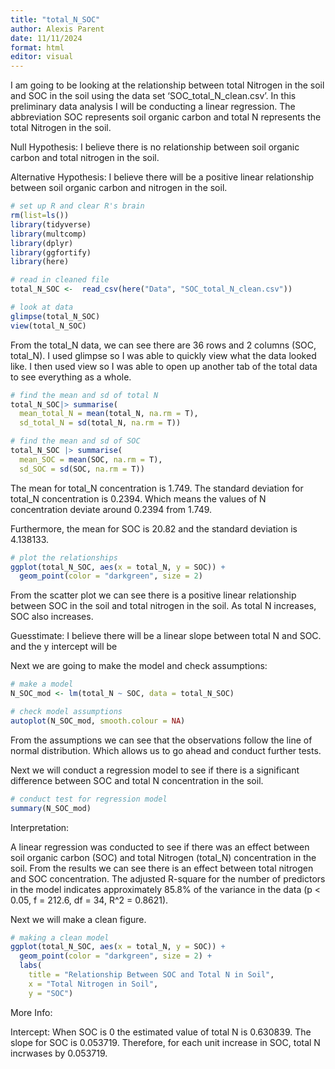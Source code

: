 ```yaml
---
title: "total_N_SOC"
author: Alexis Parent 
date: 11/11/2024
format: html
editor: visual
---
```


I am going to be looking at the relationship between total Nitrogen in the soil and SOC in the soil using the data set 'SOC_total_N_clean.csv'. In this preliminary data analysis I will be conducting a linear regression. The abbreviation SOC represents soil organic carbon and total N represents the total Nitrogen in the soil.

Null Hypothesis: I believe there is no relationship between soil organic carbon and total nitrogen in the soil. 

Alternative Hypothesis: I believe there will be a positive linear relationship between soil organic carbon and nitrogen in the soil. 

```r
# set up R and clear R's brain
rm(list=ls())
library(tidyverse)
library(multcomp)
library(dplyr)
library(ggfortify)
library(here)
```

```r
# read in cleaned file 
total_N_SOC <-  read_csv(here("Data", "SOC_total_N_clean.csv"))
```

```r
# look at data
glimpse(total_N_SOC)
view(total_N_SOC)
```

From the total_N data, we can see there are 36 rows and 2 columns (SOC, total_N). I used glimpse so I was able to quickly view what the data looked like. I then used view so I was able to open up another tab of the total data to see everything as a whole.

```r
# find the mean and sd of total N
total_N_SOC|> summarise(
  mean_total_N = mean(total_N, na.rm = T),
  sd_total_N = sd(total_N, na.rm = T))

# find the mean and sd of SOC 
total_N_SOC |> summarise(
  mean_SOC = mean(SOC, na.rm = T), 
  sd_SOC = sd(SOC, na.rm = T))
```

The mean for total_N concentration is 1.749. The standard deviation for total_N concentration is 0.2394. Which means the values of N concentration deviate around 0.2394 from 1.749.

Furthermore, the mean for SOC is 20.82 and the standard deviation is 4.138133.


```r
# plot the relationships 
ggplot(total_N_SOC, aes(x = total_N, y = SOC)) +
  geom_point(color = "darkgreen", size = 2)
```

From the scatter plot we can see there is a positive linear relationship between SOC in the soil and total nitrogen in the soil. As total N increases, SOC also increases.

Guesstimate: I believe there will be a linear slope between total N and SOC. 
and the y intercept will be 

Next we are going to make the model and check assumptions:

```r
# make a model 
N_SOC_mod <- lm(total_N ~ SOC, data = total_N_SOC)
```

```r
# check model assumptions
autoplot(N_SOC_mod, smooth.colour = NA)
```

From the assumptions we can see that the observations follow the line of normal distribution. Which allows us to go ahead and conduct further tests.

Next we will conduct a regression model to see if there is a significant difference between SOC and total N concentration in the soil.

```r
# conduct test for regression model
summary(N_SOC_mod)
```

Interpretation:

A linear regression was conducted to see if there was an effect between soil organic carbon (SOC) and total Nitrogen (total_N) concentration in the soil. From the results we can see there is an effect between total nitrogen and SOC concentration. The adjusted R-square for the number of predictors in the model indicates approximately 85.8% of the variance in the data (p \< 0.05, f = 212.6, df = 34, R^2 = 0.8621). 

Next we will make a clean figure.

```r
# making a clean model
ggplot(total_N_SOC, aes(x = total_N, y = SOC)) +
  geom_point(color = "darkgreen", size = 2) + 
  labs( 
    title = "Relationship Between SOC and Total N in Soil",
    x = "Total Nitrogen in Soil",
    y = "SOC")
```

More Info: 

Intercept:  When SOC is 0 the estimated value of total N is 0.630839. 
The slope for SOC is 0.053719. Therefore, for each unit increase in SOC, total N incrwases by 0.053719. 
